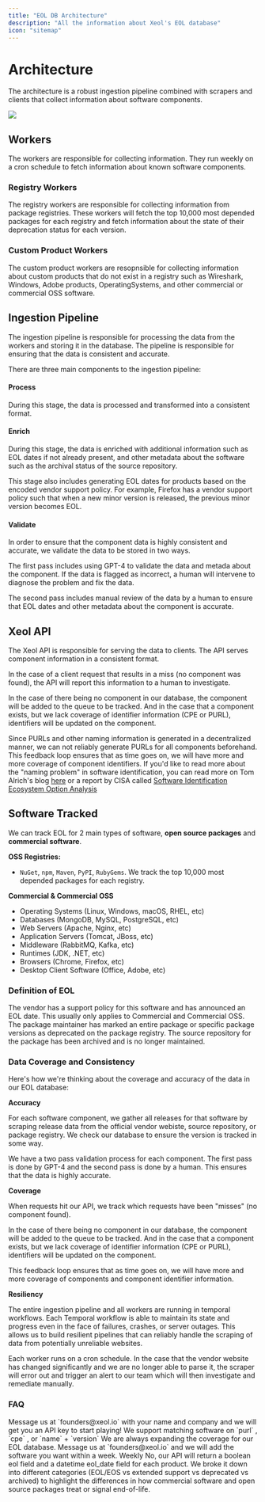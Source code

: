 ```yaml
---
title: "EOL DB Architecture"
description: "All the information about Xeol's EOL database"
icon: "sitemap"
---
```


# Architecture

The architecture is a robust ingestion pipeline combined with scrapers and clients
that collect information about software components.

<Frame type="glass">
  <img src="/images/edb-architecture.png" />
</Frame>

## Workers

The workers are responsible for collecting information. They run
weekly on a cron schedule to fetch information about known software components.

### Registry Workers

The registry workers are responsible for collecting information from package registries.
These workers will fetch the top 10,000 most depended packages for each registry
and fetch information about the state of their deprecation status for each version.

### Custom Product Workers

The custom product workers are resopnsible for collecting information about custom products
that do not exist in a registry such as Wireshark, Windows, Adobe products, OperatingSystems,
and other commercial or commercial OSS software.

## Ingestion Pipeline

The ingestion pipeline is responsible for processing the data from the workers and
storing it in the database. The pipeline is responsible for ensuring that the data is
consistent and accurate.

There are three main components to the ingestion pipeline:

#### Process

During this stage, the data is processed and transformed into a consistent format.

#### Enrich

During this stage, the data is enriched with additional information such as EOL dates
if not already present, and other metadata about the software such as the archival
status of the source repository.

This stage also includes generating EOL dates for products based on the encoded vendor
support policy. For example, Firefox has a vendor support policy such that when a new minor
version is released, the previous minor version becomes EOL.

#### Validate

In order to ensure that the component data is highly consistent and accurate, we validate
the data to be stored in two ways.

The first pass includes using GPT-4 to validate the data and metada about the component. If the
data is flagged as incorrect, a human will intervene to diagnose the problem and fix the data.

The second pass includes manual review of the data by a human to ensure that EOL dates
and other metadata about the component is accurate.

## Xeol API

The Xeol API is responsible for serving the data to clients. The API serves component information
in a consistent format.

In the case of a client request that results in a miss (no component was found), the API will
report this information to a human to investigate.

In the case of there being no component in our database, the component will be added to the queue to be tracked. And in the case
that a component exists, but we lack coverage of identifier information (CPE or PURL), identifiers
will be updated on the component.

Since PURLs and other naming information is generated in a decentralized manner, we can not reliably
generate PURLs for all components beforehand. This feedback loop ensures that as time goes on, we
will have more and more coverage of component identifiers. If you'd like to read more about the "naming problem"
in software identification, you can read more on Tom Alrich's blog [here](https://tomalrichblog.blogspot.com/2020/11/the-naming-problem.html)
or a report by CISA called [Software Identification Ecosystem Option Analysis](https://www.cisa.gov/sites/default/files/2023-10/Software-Identification-Ecosystem-Option-Analysis-508c.pdf)

## Software Tracked

We can track EOL for 2 main types of software, **open source packages** and **commercial software**.

**OSS Registries:**
- `NuGet`, `npm`, `Maven`, `PyPI`, `RubyGems`. We track the top 10,000 most depended packages for each registry.

**Commercial & Commercial OSS**
- Operating Systems (Linux, Windows, macOS, RHEL, etc)
- Databases (MongoDB, MySQL, PostgreSQL, etc)
- Web Servers (Apache, Nginx, etc)
- Application Servers (Tomcat, JBoss, etc)
- Middleware (RabbitMQ, Kafka, etc)
- Runtimes (JDK, .NET, etc)
- Browsers (Chrome, Firefox, etc)
- Desktop Client Software (Office, Adobe, etc)

### Definition of EOL
<CardGroup cols={3}>
  <Card title="Vendor Announced" icon="megaphone">
    The vendor has a support policy for this software and has announced an EOL date. This usually only applies to Commercial and Commercial OSS.
  </Card>
  <Card title="Registry Deprecated" icon="hand">
    The package maintainer has marked an entire package or specific package versions as deprecated on the package registry.
  </Card>
  <Card title="Repository Archived" icon="box-archive">
    The source repository for the package has been archived and is no longer maintained.
  </Card>
</CardGroup>

### Data Coverage and Consistency

Here's how we're thinking about the coverage and accuracy of the data in our EOL database:

**Accuracy**

For each software component, we gather all releases for that software by scraping release data
from the official vendor webiste, source repository, or package registry. We check our
database to ensure the version is tracked in some way.

We have a two pass validation process for each component. The first pass is done by GPT-4
and the second pass is done by a human. This ensures that the data is highly accurate.

**Coverage**

When requests hit our API, we track which requests have been "misses" (no component found).

In the case of there being no component in our database, the component will be added to the queue to be tracked. And in the case
that a component exists, but we lack coverage of identifier information (CPE or PURL), identifiers
will be updated on the component.

This feedback loop ensures that as time goes on, we will have more and more coverage of components and component identifier information.

**Resiliency**

The entire ingestion pipeline and all workers are running in temporal workflows. Each Temporal workflow
is able to maintain its state and progress even in the face of failures, crashes, or server outages. This
allows us to build resilient pipelines that can reliably handle the scraping of data from potentially unreliable
websites.

Each worker runs on a cron schedule. In the case that the vendor website has changed significantly and we are no
longer able to parse it, the scraper will error out and trigger an alert to our team which will then investigate and remediate manually.

### FAQ
<AccordionGroup>
  <Accordion title="How do I get an API key to play with your EOL database?">
    Message us at `founders@xeol.io` with your name and company and we will get you an API key to start playing!
  </Accordion>
  <Accordion title="What identifiers do you support to match software?">
    We support matching software on `purl` , `cpe` , or `name` + `version`
  </Accordion>
  <Accordion title="What about EOL data for software that is not listed above?">
    We are always expanding the coverage for our EOL database. Message us at `founders@xeol.io` and we will add the software you want within a week.
  </Accordion>
  <Accordion title="How often is the EOL data refreshed?">
    Weekly
  </Accordion>
  <Accordion title="Do I have to parse the different EOL, deprecated, or archived dates myself?">
    No, our API will return a boolean eol field and a datetime eol_date field for each product. We broke it down into different categories (EOL/EOS vs extended support vs deprecated vs archived) to highlight the differences in how commercial software and open source packages treat or signal end-of-life.
  </Accordion>
</AccordionGroup>